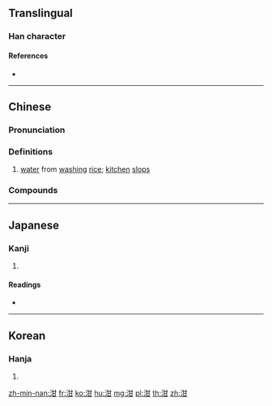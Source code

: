 ==Translingual==

===Han character===
{{Han char|rn=85|rad=水|as=05|sn=8|four=34170|canj=ETM}}

====References====
* {{Han ref|kx=0616.100|dkj=17289|dj=1010.010|hdz=31580.010|uh=6CD4|ud=27860|bh=CCF4|bd=52468}}

----

==Chinese==
{{zh-forms}}

===Pronunciation===
{{zh-pron
|m=gān
|c=gam1
|h=pfs=
|md=
|mn=
|w=1koe
|mc=y
|oc=y
|cat=n
}}

===Definitions===
{{zh-hanzi}}

# [[water]] from [[washing]] [[rice]]; [[kitchen]] [[slops]]

===Compounds===
{{zh-der|泔水|泔水桶|泔淡|米泔水}}

----

==Japanese==

===Kanji===
{{ja-kanji|grade=|rs=水05}}

# {{defn|lang=ja|sort=水05}}

====Readings====
* {{ja-readings|on=[[かん]] (kan), [[ごん]] (gon)|kun=}}

----

==Korean==

===Hanja===
{{ko-hanja|hangeul=검|eumhun=|rv=geom|mr=kŏm|y=kem}}

# {{defn|lang=ko|sort=水05}}

[[zh-min-nan:泔]]
[[fr:泔]]
[[ko:泔]]
[[hu:泔]]
[[mg:泔]]
[[pl:泔]]
[[th:泔]]
[[zh:泔]]
